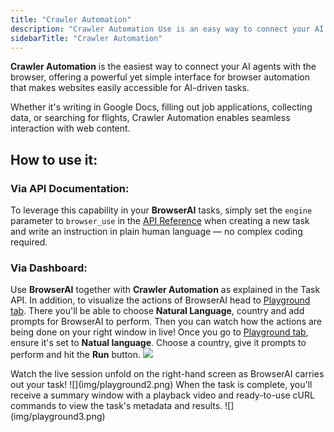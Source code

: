 ```yaml
---
title: "Crawler Automation"
description: "Crawler Automation Use is an easy way to connect your AI agents with the browser to make is accessible!"
sidebarTitle: "Crawler Automation"
---
```


**Crawler Automation** is the easiest way to connect your AI agents with the browser, offering a powerful yet simple interface for browser automation that makes websites easily accessible for AI-driven tasks.

Whether it's writing in Google Docs, filling out job applications, collecting data, or searching for flights, Crawler Automation enables seamless interaction with web content.

## How to use it:

### Via API Documentation:
To leverage this capability in your **BrowserAI** tasks, simply set the `engine` parameter to `browser_use` in the [API Reference](https://docs.browser.ai/api-reference/endpoint/tasks) when creating a new task and write an instruction in plain human language — no complex coding required.

### Via Dashboard:
Use **BrowserAI** together with **Crawler Automation** as explained in the Task API. In addition, to visualize the actions of BrowserAI head to [Playground tab](https://browser.ai/dashboard/page/live/tab/page/live). There you'll be able to choose **Natural Language**, country and add prompts for BrowserAI to perform. Then you can watch how the actions are being done on your right window in live!
<Steps>
  <Step title="Configure Playground">
    Once you go to [Playground tab](https://browser.ai/dashboard/page/live/tab/page/live), ensure it's set to **Natual language**. Choose a country, give it prompts to perform and hit the **Run** button.
    <Frame>
  ![](img/playground1.png)
</Frame>
  </Step>
  <Step title="Watch Live Session">
    Watch the live session unfold on the right-hand screen as BrowserAI carries out your task!
    <Frame>
  ![](img/playground2.png)
</Frame>
  </Step>
  <Step title="Watch Results">
    When the task is complete, you'll receive a summary window with a playback video and ready-to-use cURL commands to view the task's metadata and results.
    <Frame>
  ![](img/playground3.png)
</Frame>
  </Step>
</Steps>